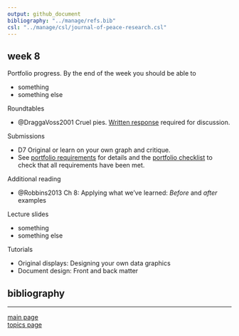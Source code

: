 ```yaml
---
output: github_document
bibliography: "../manage/refs.bib" 
csl: "../manage/csl/journal-of-peace-research.csl"
---
```


## week 8

Portfolio progress. By the end of the week you should be able to

- something  
- something else 




Roundtables

- @DraggaVoss2001 Cruel pies. [Written response](read-01_reading-response-form.pdf) required for discussion.




Submissions

- D7 Original or learn on your own graph and critique. 
- See [portfolio requirements](folio-01_portfolio-requirements.md) for details and the [portfolio checklist](folio-02_portfolio-checklist.pdf) to check that all requirements have been met. 




Additional reading 

- @Robbins2013 Ch 8: Applying what we've learned: *Before* and *after* examples




Lecture slides

- something  
- something else 




Tutorials

- Original displays: Designing your own data graphics 
- Document design: Front and back matter 






## bibliography 

<div id="refs"></div>
  
---

[main page](../README.md)<br>
[topics page](../README-by-topic.md)
